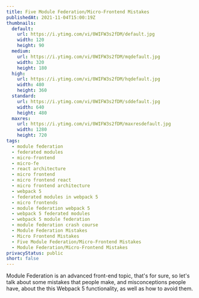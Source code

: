 ```yaml
---
title: Five Module Federation/Micro-Frontend Mistakes
publishedAt: 2021-11-04T15:00:19Z
thumbnails:
  default:
    url: https://i.ytimg.com/vi/0WIFW3s2fDM/default.jpg
    width: 120
    height: 90
  medium:
    url: https://i.ytimg.com/vi/0WIFW3s2fDM/mqdefault.jpg
    width: 320
    height: 180
  high:
    url: https://i.ytimg.com/vi/0WIFW3s2fDM/hqdefault.jpg
    width: 480
    height: 360
  standard:
    url: https://i.ytimg.com/vi/0WIFW3s2fDM/sddefault.jpg
    width: 640
    height: 480
  maxres:
    url: https://i.ytimg.com/vi/0WIFW3s2fDM/maxresdefault.jpg
    width: 1280
    height: 720
tags:
  - module federation
  - federated modules
  - micro-frontend
  - micro-fe
  - react architecture
  - micro frontend
  - micro frontend react
  - micro frontend architecture
  - webpack 5
  - federated modules in webpack 5
  - micro frontends
  - module federation webpack 5
  - webpack 5 federated modules
  - webpack 5 module federation
  - module federation crash course
  - Module Federation Mistakes
  - Micro Frontend Mistakes
  - Five Module Federation/Micro-Frontend Mistakes
  - Module Federation/Micro-Frontend Mistakes
privacyStatus: public
short: false
---
```

  
Module Federation is an advanced front-end topic, that's for sure, so let's talk about some mistakes that people make, and misconceptions people have, about the this Webpack 5 functionality, as well as how to avoid them.
